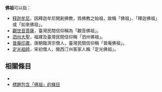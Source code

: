'''佛祖'''可以指：
*[[释迦牟尼|释迦牟尼]]，因釋迦牟尼開創佛教，爲佛教之始祖，故稱「佛祖」、「釋迦佛祖」或「如來佛祖」。
*[[觀世音菩薩|觀世音菩薩]]，臺灣民間信仰稱為「觀音佛祖」。
*[[泗州大聖|泗州大聖]]，福建及臺灣民間信仰稱「泗州佛祖」。
*[[普庵印肅|普庵印肅]]，唐朝臨濟宗僧人，臺灣民間信仰稱「普庵佛祖」。
*[[定光祖師|定光祖師]]，宋初僧人，閩西汀州客家人稱「定光佛祖」。

== 相關條目 ==
*{{Lookfrom}}
*[[Special:Search/intitle:"佛祖"|標題包含「佛祖」的條目]]

{{Disambiguation|Cat=二字稱謂消歧義|Fozu}}